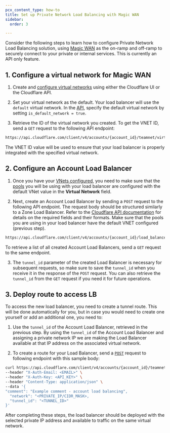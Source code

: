 ```yaml
---
pcx_content_type: how-to
title: Set up Private Network Load Balancing with Magic WAN
sidebar:
  order: 3

---
```


Consider the following steps to learn how to configure Private Network Load Balancing solution, using [Magic WAN](/magic-wan/) as the on-ramp and off-ramp to securely connect to your private or internal services. This is currently an API only feature.

## 1. Configure a virtual network for Magic WAN

1. Create and [configure virtual networks](/cloudflare-one/connections/connect-networks/private-net/cloudflared/tunnel-virtual-networks/#create-a-virtual-network) using either the Cloudflare UI or the Cloudflare API.

2. Set your virtual network as the default. Your load balancer will use the `default` virtual network. In the [API](/api/resources/zero_trust/subresources/networks/subresources/virtual_networks/methods/create/), specify the default virtual network by setting `is_default_network = true`.

3. Retrieve the ID of the virtual network you created. To get the VNET ID, send a `GET` request to the following API endpoint:

```txt
https://api.cloudflare.com/client/v4/accounts/{account_id}/teamnet/virtual_networks?is_default=true
```

The VNET ID value will be used to ensure that your load balancer is properly integrated with the specified virtual network.

## 2. Configure an Account Load Balancer

1. Once you have your [VNets configured](/load-balancing/private-network/magic-wan/#1-configure-a-virtual-network-for-magic-wan), you need to make sure that the [pools](/load-balancing/pools/create-pool/) you will be using with your load balancer are configured with the default VNet value in the **Virtual Network** field.

2. Next, create an Account Load Balancer by sending a `POST` request to the following API endpoint. The request body should be structured similarly to a Zone Load Balancer. Refer to the [Cloudflare API documentation](/api/resources/load_balancers/methods/create/) for details on the required fields and their formats. Make sure that the pools you are using in your load balancer have the default VNET configured (previous step).

```txt
https://api.cloudflare.com/client/v4/accounts/{account_id}/load_balancers
```

To retrieve a list of all created Account Load Balancers, send a `GET` request to the same endpoint.

3. The `tunnel_id` parameter of the created Load Balancer is necessary for subsequent requests, so make sure to save the `tunnel_id` when you receive it in the response of the `POST` request. You can also retrieve the `tunnel_id` from the `GET` request if you need it for future operations.

## 3. Deploy route to access LB

To access the new load balancer, you need to create a tunnel route. This will be done automatically for you, but in case you would need to create one yourself or add an additional one, you need to:

1. Use the `tunnel_id` of the Account Load Balancer, retrieved in the previous step. By using the `tunnel_id` of the Account Load Balancer and assigning a private network IP we are making the Load Balancer available at that IP address on the associated virtual network.

2. To create a route for your Load Balancer, send a [`POST`](/api/resources/zero_trust/subresources/networks/subresources/routes/methods/create/) request to following endpoint with this sample body:

```bash
curl https://api.cloudflare.com/client/v4/accounts/{account_id}/teamnet/routes \
--header "X-Auth-Email: <EMAIL>" \
--header "X-Auth-Key: <API_KEY>" \
--header "Content-Type: application/json" \
--data '{
"comment": "Example comment - account load balancing",
  "network": "<PRIVATE_IP/CIDR_MASK>,
  "tunnel_id": "<TUNNEL_ID>"
}'
```

After completing these steps, the load balancer should be deployed with the selected private IP address and available to traffic on the same virtual network.
